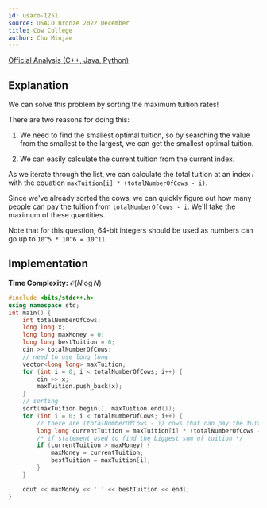 ```yaml
---
id: usaco-1251
source: USACO Bronze 2022 December
title: Cow College
author: Chu Minjae
---
```

[Official Analysis (C++, Java, Python)](http://www.usaco.org/current/data/sol_prob1_bronze_dec22.html)

## Explanation

We can solve this problem by sorting the maximum tuition rates!

There are two reasons for doing this:

1. We need to find the smallest optimal tuition, so by searching the value from the smallest to the largest, we can get the smallest optimal tuition.

2. We can easily calculate the current tuition from the current index.

As we iterate through the list, we can calculate the total tuition at an index $i$ with the equation `maxTuition[i] * (totalNumberOfCows - i)`.

Since we've already sorted the cows, we can quickly figure out how many people can pay the tuition from `totalNumberOfCows - i`. We'll take the maximum of these quantities.

Note that for this question, 64-bit integers should be used as numbers can go up to `10^5 * 10^6 = 10^11`.


## Implementation

**Time Complexity:** $\mathcal{O}(N \log N)$

<LanguageSection>
<CPPSection>

```cpp
#include <bits/stdc++.h>
using namespace std;
int main() {
	int totalNumberOfCows;
	long long x;
	long long maxMoney = 0;
	long long bestTuition = 0;
	cin >> totalNumberOfCows;
	// need to use long long
	vector<long long> maxTuition;
	for (int i = 0; i < totalNumberOfCows; i++) {
		cin >> x;
		maxTuition.push_back(x);
	}
	// sorting
	sort(maxTuition.begin(), maxTuition.end());
	for (int i = 0; i < totalNumberOfCows; i++) {
		// there are (totalNumberOfCows - i) cows that can pay the tuition.
		long long currentTuition = maxTuition[i] * (totalNumberOfCows - i);
		/* if statement used to find the biggest sum of tuition */
		if (currentTuition > maxMoney) {
			maxMoney = currentTuition;
			bestTuition = maxTuition[i];
		}
	}

	cout << maxMoney << ' ' << bestTuition << endl;
}
```

</CPPSection>
</LanguageSection>
